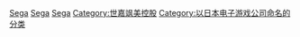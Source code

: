 {{Catmore}}
{{Commonscat|Sega}}

[[Category:日本電子遊戲公司|Sega]]
[[Category:東京都公司|Sega]]
[[Category:總部在日本的跨國公司|Sega]]
[[Category:世嘉飒美控股|Category:世嘉飒美控股]]
[[Category:以日本电子游戏公司命名的分类|Category:以日本电子游戏公司命名的分类]]